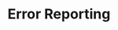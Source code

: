 ---
id: "php_tf_med_006"
questionType: "TRUE_FALSE"
title: "Error Reporting"
statement: "The error_reporting() function can disable all error messages."
difficulty: "MEDIUM"
category: "PHP"
correctAnswer: true
explanation: "Setting error_reporting(0) disables all error messages."
---